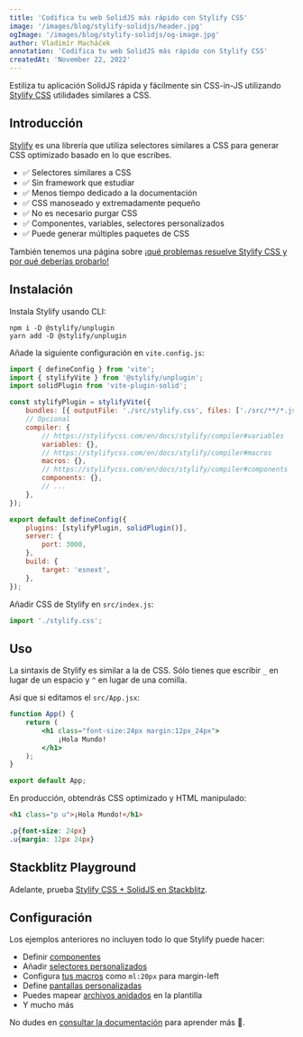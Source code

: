 ```yaml
---
title: 'Codifica tu web SolidJS más rápido con Stylify CSS'
image: '/images/blog/stylify-solidjs/header.jpg'
ogImage: '/images/blog/stylify-solidjs/og-image.jpg'
author: Vladimír Macháček
annotation: 'Codifica tu web SolidJS más rápido con Stylify CSS'
createdAt: 'November 22, 2022'
---
```


Estiliza tu aplicación SolidJS rápida y fácilmente sin CSS-in-JS utilizando [Stylify CSS](/) utilidades similares a CSS.

## Introducción
[Stylify](/) es una librería que utiliza selectores similares a CSS para generar CSS optimizado basado en lo que escribes.

- ✅ Selectores similares a CSS
- ✅ Sin framework que estudiar
- ✅ Menos tiempo dedicado a la documentación
- ✅ CSS manoseado y extremadamente pequeño
- ✅ No es necesario purgar CSS
- ✅ Componentes, variables, selectores personalizados
- ✅ Puede generar múltiples paquetes de CSS

También tenemos una página sobre [¡qué problemas resuelve Stylify CSS y por qué deberías probarlo!](/es/docs/get-started/why-stylify-css)

## Instalación
Instala Stylify usando CLI:
```
npm i -D @stylify/unplugin
yarn add -D @stylify/unplugin
```

Añade la siguiente configuración en `vite.config.js`:
```javascript
import { defineConfig } from 'vite';
import { stylifyVite } from '@stylify/unplugin';
import solidPlugin from 'vite-plugin-solid';

const stylifyPlugin = stylifyVite({
	bundles: [{ outputFile: './src/stylify.css', files: ['./src/**/*.jsx'] }],
	// Opcional
	compiler: {
		// https://stylifycss.com/en/docs/stylify/compiler#variables
		variables: {},
		// https://stylifycss.com/en/docs/stylify/compiler#macros
		macros: {},
		// https://stylifycss.com/en/docs/stylify/compiler#components
		components: {},
		// ...
	},
});

export default defineConfig({
	plugins: [stylifyPlugin, solidPlugin()],
	server: {
		port: 3000,
	},
	build: {
		target: 'esnext',
	},
});
```

Añadir CSS de Stylify en `src/index.js`:
```javascript
import './stylify.css';
```

## Uso
La sintaxis de Stylify es similar a la de CSS. Sólo tienes que escribir `_` en lugar de un espacio y `^` en lugar de una comilla.

Así que si editamos el `src/App.jsx`:
```jsx
function App() {
	return (
		<h1 class="font-size:24px margin:12px_24px">
			¡Hola Mundo!
		</h1>
	);
}

export default App;
```

En producción, obtendrás CSS optimizado y HTML manipulado:
```html
<h1 class="p u">¡Hola Mundo!</h1>
```

```css
.p{font-size: 24px}
.u{margin: 12px 24px}
```

## Stackblitz Playground
Adelante, prueba [Stylify CSS + SolidJS en Stackblitz](https://stackblitz.com/edit/stylifycss-solidjs-vite?file=src%2FApp.jsx).

## Configuración
Los ejemplos anteriores no incluyen todo lo que Stylify puede hacer:
- Definir [componentes](/es/docs/stylify/compiler#components)
- Añadir [selectores personalizados](/es/docs/stylify/compiler#customselectors)
- Configura [tus macros](/es/docs/stylify/compiler#macros) como `ml:20px` para margin-left
- Define [pantallas personalizadas](/es/docs/stylify/compiler#screens)
- Puedes mapear [archivos anidados](/es/docs/bundler#files-content-option) en la plantilla
- Y mucho más

No dudes en [consultar la documentación](/es/docs/get-started) para aprender más 💎.
